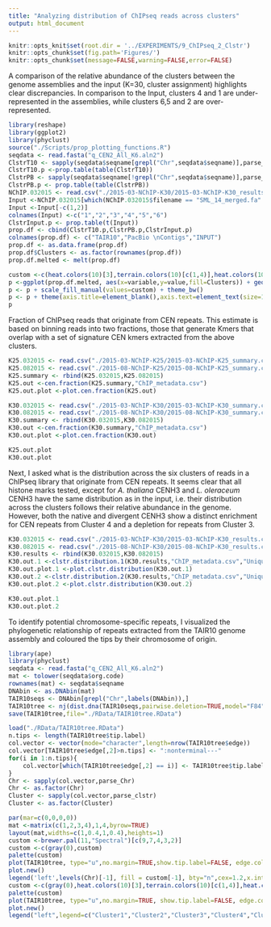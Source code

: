 ```yaml
---
title: "Analyzing distribution of ChIPseq reads across clusters"
output: html_document
---
```

```r
knitr::opts_knit$set(root.dir = '../EXPERIMENTS/9_ChIPseq_2_Clstr')
knitr::opts_chunk$set(fig.path='Figures/')
knitr::opts_chunk$set(message=FALSE,warning=FALSE,error=FALSE)
```
A comparison of the relative abundance of the clusters between the genome assemblies and the input (K=30, cluster assignment) highlights clear discrepancies. In comparison to the Input, clusters 4 and 1 are under-represented in the assemblies, while clusters 6,5 and 2 are over-represented.  
```r
library(reshape)
library(ggplot2)
library(phyclust)
source("./Scripts/prop_plotting_functions.R")
seqdata <- read.fasta("q_CEN2_All_K6.aln2")
ClstrT10 <- sapply(seqdata$seqname[grepl("Chr",seqdata$seqname)],parse_clstr)
ClstrT10.p <-prop.table(table(ClstrT10))
ClstrPB <- sapply(seqdata$seqname[!grepl("Chr",seqdata$seqname)],parse_clstr)
ClstrPB.p <- prop.table(table(ClstrPB))
NChIP.032015 <- read.csv("./2015-03-NChIP-K30/2015-03-NChIP-K30_results.csv", header=T)
Input <-NChIP.032015[which(NChIP.032015$filename == "SML_14_merged.fa" & NChIP.032015$Class == "Unique"),]
Input <-Input[-c(1,2)]
colnames(Input) <-c("1","2","3","4","5","6")
ClstrInput.p <- prop.table(t(Input))
prop.df <- cbind(ClstrT10.p,ClstrPB.p,ClstrInput.p)
colnames(prop.df) <- c("TAIR10","PacBio \nContigs","INPUT")
prop.df <- as.data.frame(prop.df)
prop.df$Clusters <- as.factor(rownames(prop.df))
prop.df.melted <- melt(prop.df)

custom <-c(heat.colors(10)[3],terrain.colors(10)[c(1,4)],heat.colors(10)[7],topo.colors(10)[c(4,3)])
p <-ggplot(prop.df.melted, aes(x=variable,y=value,fill=Clusters)) + geom_bar(stat="identity")
p <- p + scale_fill_manual(values=custom) + theme_bw()
p <- p + theme(axis.title=element_blank(),axis.text=element_text(size=12))
p
```

Fraction of ChIPseq reads that originate from CEN repeats. This estimate is based on binning reads into two fractions, those that generate Kmers that overlap with a set of signature CEN kmers extracted from the above clusters.
```r
K25.032015 <- read.csv("./2015-03-NChIP-K25/2015-03-NChIP-K25_summary.csv", header=T)
K25.082015 <- read.csv("./2015-08-NChIP-K25/2015-08-NChIP-K25_summary.csv", header=T)
K25.summary <- rbind(K25.032015,K25.082015)
K25.out <-cen.fraction(K25.summary,"ChIP_metadata.csv")
K25.out.plot <-plot.cen.fraction(K25.out)

K30.032015 <- read.csv("./2015-03-NChIP-K30/2015-03-NChIP-K30_summary.csv", header=T)
K30.082015 <- read.csv("./2015-08-NChIP-K30/2015-08-NChIP-K30_summary.csv", header=T)
K30.summary <- rbind(K30.032015,K30.082015)
K30.out <-cen.fraction(K30.summary,"ChIP_metadata.csv")
K30.out.plot <-plot.cen.fraction(K30.out)

K25.out.plot
K30.out.plot
```

Next, I asked what is the distribution across the six clusters of reads in a ChIPseq library that originate from CEN repeats. It seems clear that all histone marks tested, except for *A. thaliana* CENH3 and *L. oleraceum* CENH3 have the same distribution as in the input, i.e. their distribution across the clusters follows their relative abundance in the genome. However, both the native and divergent CENH3 show a distinct enrichment for CEN repeats from Cluster 4 and a depletion for repeats from Cluster 3.
```r
K30.032015 <- read.csv("./2015-03-NChIP-K30/2015-03-NChIP-K30_results.csv", header=T)
K30.082015 <- read.csv("./2015-08-NChIP-K30/2015-08-NChIP-K30_results.csv", header=T)
K30.results <- rbind(K30.032015,K30.082015)
K30.out.1 <-clstr.distribution.1(K30.results,"ChIP_metadata.csv","Unique")
K30.out.plot.1 <-plot.clstr.distribution(K30.out.1)
K30.out.2 <-clstr.distribution.2(K30.results,"ChIP_metadata.csv","Unique")
K30.out.plot.2 <-plot.clstr.distribution(K30.out.2)

K30.out.plot.1
K30.out.plot.2
```

To identify potential chromosome-specific repeats, I visualized the phylogenetic relationship of repeats extracted from the TAIR10 genome assembly and coloured the tips by their chromosome of origin.
```r
library(ape)
library(phyclust)
seqdata <- read.fasta("q_CEN2_All_K6.aln2")
mat <- tolower(seqdata$org.code)
rownames(mat) <- seqdata$seqname
DNAbin <- as.DNAbin(mat)
TAIR10seqs <- DNAbin[grepl("Chr",labels(DNAbin)),]
TAIR10tree <- nj(dist.dna(TAIR10seqs,pairwise.deletion=TRUE,model="F84"))
save(TAIR10tree,file="./RData/TAIR10tree.RData")
```
```r
load("./RData/TAIR10tree.RData")
n.tips <- length(TAIR10tree$tip.label)
col.vector <- vector(mode="character",length=nrow(TAIR10tree$edge))
col.vector[TAIR10tree$edge[,2]>n.tips] <- ":nonterminal---"
for(i in 1:n.tips){
    col.vector[which(TAIR10tree$edge[,2] == i)] <- TAIR10tree$tip.label[i]
}
Chr <- sapply(col.vector,parse_Chr)
Chr <- as.factor(Chr)
Cluster <- sapply(col.vector,parse_clstr)
Cluster <- as.factor(Cluster)

par(mar=c(0,0,0,0))
mat <-matrix(c(1,2,3,4),1,4,byrow=TRUE)
layout(mat,widths=c(1,0.4,1,0.4),heights=1)
custom <-brewer.pal(11,"Spectral")[c(9,7,4,3,2)]
custom <-c(gray(0),custom)
palette(custom)
plot(TAIR10tree, type="u",no.margin=TRUE,show.tip.label=FALSE, edge.color=Chr)
plot.new()
legend('left',levels(Chr)[-1], fill = custom[-1], bty="n",cex=1.2,x.intersp=0.2)
custom <-c(gray(0),heat.colors(10)[3],terrain.colors(10)[c(1,4)],heat.colors(10)[7],topo.colors(10)[c(4,3)])
palette(custom)
plot(TAIR10tree, type="u",no.margin=TRUE, show.tip.label=FALSE, edge.color=Cluster)
plot.new()
legend("left",legend=c("Cluster1","Cluster2","Cluster3","Cluster4","Cluster5","Cluster6"), fill = custom[-1], bty="n",cex=1.2,x.intersp=0.2)
```